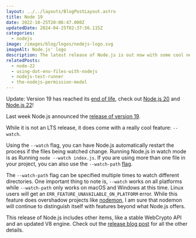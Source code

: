 ```yaml
---
layout: ../../layouts/BlogPostLayout.astro
title: Node 19
date: 2022-10-25T20:06:47.000Z
updatedDate: 2024-04-25T02:37:56.115Z
categories:
  - nodejs
image: /images/blog/logos/nodejs-logo.svg
imageAlt: Node.js' logo
description: The latest release of Node.js is out now with some cool new features.
relatedPosts:
  - node-22
  - using-dot-env-files-with-nodejs
  - nodejs-test-runner
  - the-nodejs-permission-model
---
```

Update: Version 19 has reached its [end of life](https://github.com/nodejs/Release?#end-of-life-releases), check out [Node.js 20](../node-20/) and [Node.js 22](../node-22/)!

Last week Node.js announced the [release of version 19](https://nodejs.org/en/blog/announcements/v19-release-announce).

While it is not an LTS release, it does come with a really cool feature: `--watch`.

Using the `--watch` flag, you can have Node.js automatically restart the process
if the files being watched change. Running Node.js in watch mode is as Running
`node --watch index.js`. If you are using more than one file in your project,
you can also use the `--watch-path` [flag](https://github.com/nodejs/node/blob/main/doc/api/cli.md#--watch-path).

<NewsletterForm />

The `--watch-path` flag can be specified multiple times to watch different directories.
One important thing to note is, `--watch` works on all platforms while `--watch-path` only
works on macOS and Windows at this time. Linux users will get an `ERR_FEATURE_UNAVAILABLE_ON_PLATFORM`
error. While this feature does overshadow projects like [nodemon](https://nodemon.io/),
I am sure that nodemon will continue to distinguish itself with features beyond
what Node.js offers.

This release of Node.js includes other items, like
a stable WebCrypto API and an updated V8 engine. Check out the
[release blog post](https://nodejs.org/en/blog/announcements/v19-release-announce/)
for all the other details.

<RandomSupport />
